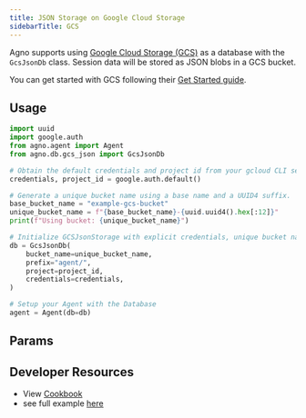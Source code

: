 ```yaml
---
title: JSON Storage on Google Cloud Storage
sidebarTitle: GCS
---
```


Agno supports using [Google Cloud Storage (GCS)](https://cloud.google.com/storage) as a database with the `GcsJsonDb` class.
Session data will be stored as JSON blobs in a GCS bucket.

You can get started with GCS following their [Get Started guide](https://cloud.google.com/docs/get-started).

## Usage

```python gcs_for_agent.py
import uuid
import google.auth
from agno.agent import Agent
from agno.db.gcs_json import GcsJsonDb

# Obtain the default credentials and project id from your gcloud CLI session.
credentials, project_id = google.auth.default()

# Generate a unique bucket name using a base name and a UUID4 suffix.
base_bucket_name = "example-gcs-bucket"
unique_bucket_name = f"{base_bucket_name}-{uuid.uuid4().hex[:12]}"
print(f"Using bucket: {unique_bucket_name}")

# Initialize GCSJsonStorage with explicit credentials, unique bucket name, and project.
db = GcsJsonDb(
    bucket_name=unique_bucket_name,
    prefix="agent/",
    project=project_id,
    credentials=credentials,
)

# Setup your Agent with the Database
agent = Agent(db=db)
```

## Params

<Snippet file="db-gcs-params.mdx" />

## Developer Resources

- View [Cookbook](https://github.com/agno-agi/agno/tree/v2.0/cookbook/db/gcs/gcs_json_for_agent.py)
- see full example [here](/examples/concepts/db/gcs/gcs_for_agent)